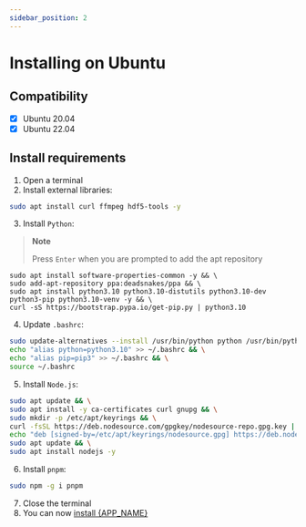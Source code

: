 ```yaml
---
sidebar_position: 2
---
```



# Installing on Ubuntu

## Compatibility

- [x] Ubuntu 20.04
- [x] Ubuntu 22.04

## Install requirements

1. Open a terminal
2. Install external libraries:

```bash
sudo apt install curl ffmpeg hdf5-tools -y
```

3. Install `Python`:

> **Note**
>
> Press `Enter` when you are prompted to add the apt repository

```shell
sudo apt install software-properties-common -y && \
sudo add-apt-repository ppa:deadsnakes/ppa && \
sudo apt install python3.10 python3.10-distutils python3.10-dev python3-pip python3.10-venv -y && \
curl -sS https://bootstrap.pypa.io/get-pip.py | python3.10
```

4. Update `.bashrc`:

```bash
sudo update-alternatives --install /usr/bin/python python /usr/bin/python3.10 0 && \
echo "alias python=python3.10" >> ~/.bashrc && \
echo "alias pip=pip3" >> ~/.bashrc && \
source ~/.bashrc
```

5. Install `Node.js`:

```bash
sudo apt update && \
sudo apt install -y ca-certificates curl gnupg && \
sudo mkdir -p /etc/apt/keyrings && \
curl -fsSL https://deb.nodesource.com/gpgkey/nodesource-repo.gpg.key | sudo gpg --dearmor -o /etc/apt/keyrings/nodesource.gpg && \
echo "deb [signed-by=/etc/apt/keyrings/nodesource.gpg] https://deb.nodesource.com/node_16.x nodistro main" | sudo tee /etc/apt/sources.list.d/nodesource.list && \
sudo apt update && \
sudo apt install nodejs -y
```

6. Install `pnpm`:

```bash
sudo npm -g i pnpm
```

7. Close the terminal
8. You can now [install {APP_NAME}](../software/install)
